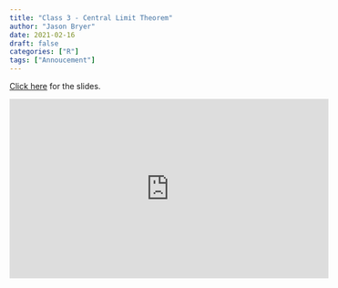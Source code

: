 ```yaml
---
title: "Class 3 - Central Limit Theorem"
author: "Jason Bryer"
date: 2021-02-16
draft: false
categories: ["R"]
tags: ["Annoucement"]
---
```


[Click here](/slides/2021-02-16-CLT.html) for the slides.

<iframe width="560" height="315" src="https://www.youtube.com/embed/JH4pRndwnBk" frameborder="0" allow="accelerometer; autoplay; clipboard-write; encrypted-media; gyroscope; picture-in-picture" allowfullscreen></iframe>
